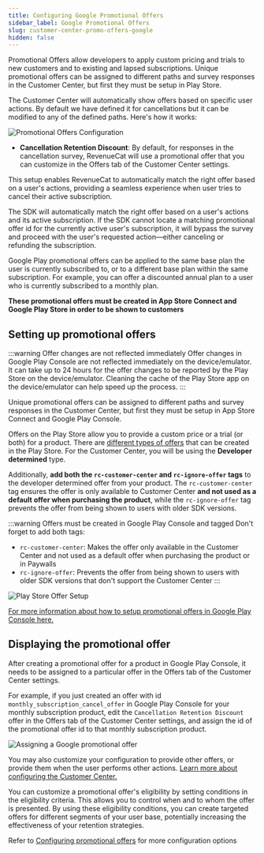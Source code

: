 ```yaml
---
title: Configuring Google Promotional Offers
sidebar_label: Google Promotional Offers
slug: customer-center-promo-offers-google
hidden: false
---
```


Promotional Offers allow developers to apply custom pricing and trials to new customers and to existing and lapsed subscriptions. Unique promotional offers can be assigned to different paths and survey responses in the Customer Center, but first they must be setup in Play Store.

The Customer Center will automatically show offers based on specific user actions. By default we have defined it for cancellations but it can be modified to any of the defined paths. Here's how it works:

![Promotional Offers Configuration](/docs_images/customer-center/customer-center-promo-offers-config.png)

- **Cancellation Retention Discount**: By default, for responses in the cancellation survey, RevenueCat will use a promotional offer that you can customize in the Offers tab of the Customer Center settings.

This setup enables RevenueCat to automatically match the right offer based on a user's actions, providing a seamless experience when user tries to cancel their active subscription.

The SDK will automatically match the right offer based on a user's actions and its active subscription. If the SDK cannot locate a matching promotional offer id for the currently active user's subscription, it will bypass the survey and proceed with the user's requested action—either canceling or refunding the subscription.

Google Play promotional offers can be applied to the same base plan the user is currently subscribed to, or to a different base plan within the same subscription. For example, you can offer a discounted annual plan to a user who is currently subscribed to a monthly plan.

**These promotional offers must be created in App Store Connect and Google Play Store in order to be shown to customers**

## Setting up promotional offers

:::warning Offer changes are not reflected immediately
Offer changes in Google Play Console are not reflected immediately on the device/emulator. It can take up to 24 hours for the offer changes to be reported by the Play Store on the device/emulator. Cleaning the cache of the Play Store app on the device/emulator can help speed up the process.
:::

Unique promotional offers can be assigned to different paths and survey responses in the Customer Center, but first they must be setup in App Store Connect and Google Play Console.

Offers on the Play Store allow you to provide a custom price or a trial (or both) for a product. There are [different types of offers](/subscription-guidance/subscription-offers/google-play-offers#eligibility-criteria) that can be created in the Play Store. For the Customer Center, you will be using the **Developer determined** type.

Additionally, **add both the `rc-customer-center` and `rc-ignore-offer` tags** to the developer determined offer from your product. The `rc-customer-center` tag ensures the offer is only available to Customer Center **and not used as a default offer when purchasing the product**, while the `rc-ignore-offer` tag prevents the offer from being shown to users with older SDK versions.

:::warning Offers must be created in Google Play Console and tagged
Don't forget to add both tags:
- `rc-customer-center`: Makes the offer only available in the Customer Center and not used as a default offer when purchasing the product or in Paywalls
- `rc-ignore-offer`: Prevents the offer from being shown to users with older SDK versions that don't support the Customer Center
:::

![Play Store Offer Setup](/docs_images/customer-center/play-store-offer.png)

[For more information about how to setup promotional offers in Google Play Console here.](/subscription-guidance/subscription-offers/google-play-offers)

## Displaying the promotional offer

After creating a promotional offer for a product in Google Play Console, it needs to be assigned to a particular offer in the Offers tab of the Customer Center settings.

For example, if you just created an offer with id `monthly_subscription_cancel_offer` in Google Play Console for your monthly subscription product, edit the `Cancellation Retention Discount` offer in the Offers tab of the Customer Center settings, and assign the id of the promotional offer id to that monthly subscription product.

![Assigning a Google promotional offer](/docs_images/customer-center/customer-center-assign-promo-offer.png)

You may also customize your configuration to provide other offers, or provide them when the user performs other actions. [Learn more about configuring the Customer Center.](/tools/customer-center/customer-center-configuration)

You can customize a promotional offer's eligibility by setting conditions in the eligibility criteria. This allows you to control when and to whom the offer is presented. By using these eligibility conditions, you can create targeted offers for different segments of your user base, potentially increasing the effectiveness of your retention strategies.

Refer to [Configuring promotional offers](/tools/customer-center/customer-center-configuration#promotional-offers-1) for more configuration options
